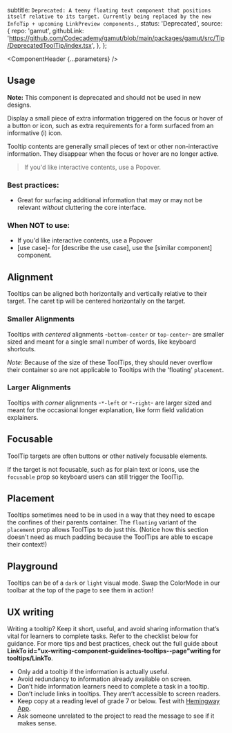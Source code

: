 


  subtitle: `Deprecated: A teeny floating text component that positions itself relative to its target. Currently being replaced by the new InfoTip + upcoming LinkPreview components.`,
  status: 'Deprecated',
  source: {
    repo: 'gamut',
    githubLink:
      'https://github.com/Codecademy/gamut/blob/main/packages/gamut/src/Tip/DeprecatedToolTip/index.tsx',
  },
};

<Meta of={DeprecatedToolTipStories} />

<ComponentHeader {...parameters} />

## Usage
**Note:** This component is deprecated and should not be used in new designs.

Display a small piece of extra information triggered on the focus or hover of a button or icon, such as extra requirements for a form surfaced from an informative (i) icon.

Tooltip contents are generally small pieces of text or other non-interactive information.
They disappear when the focus or hover are no longer active.

> If you'd like interactive contents, use a <LinkTo id="molecules-popover">Popover</LinkTo>.


### Best practices:
- Great for surfacing additional information that may or may not be relevant _without_ cluttering the core interface.


### When NOT to use:

- If you'd like interactive contents, use a <LinkTo id="molecules-popover">Popover</LinkTo>
- [use case]- for [describe the use case], use the [similar component] component.

## Alignment

Tooltips can be aligned both horizontally and vertically relative to their target.
The caret tip will be centered horizontally on the target.

### Smaller Alignments

Tooltips with _centered_ alignments -`bottom-center` or `top-center`- are smaller sized and meant for a single small number of words, like keyboard shortcuts.

_Note:_ Because of the size of these ToolTips, they should never overflow their container so are not applicable to Tooltips with the 'floating' `placement`.

<Canvas of={DeprecatedToolTipStories.SmallAlignments} />

### Larger Alignments

Tooltips with _corner_ alignments -`*-left` or `*-right`- are larger sized and meant for the occasional longer explanation, like form field validation explainers.

<Canvas of={DeprecatedToolTipStories.LargerAlignments} />

## Focusable

ToolTip targets are often buttons or other natively focusable elements.

If the target is not focusable, such as for plain text or icons, use the `focusable` prop so keyboard users can still trigger the ToolTip.

<Canvas of={DeprecatedToolTipStories.Focusable} />

## Placement

Tooltips sometimes need to be in used in a way that they need to escape the confines of their parents container. The `floating` variant of the `placement` prop allows ToolTips to do just this. (Notice how this section doesn't need as much padding because the ToolTips are able to escape their context!)

<Canvas of={DeprecatedToolTipStories.Placement} />


## Playground
Tooltips can be of a `dark` or `light` visual mode. Swap the ColorMode in our toolbar at the top of the page to see them in action!

<Canvas sourceState="shown" of={DeprecatedToolTipStories.SmallAlignments} />

<Controls />

## UX writing
Writing a tooltip? Keep it short, useful, and avoid sharing information that’s vital for learners to complete tasks. Refer to the checklist below for guidance. For more tips and best practices, check out the full guide about **LinkTo id="ux-writing-component-guidelines-tooltips--page"**writing for tooltips**/LinkTo**.

* Only add a tooltip if the information is actually useful.
* Avoid redundancy to information already available on screen.
* Don’t hide information learners need to complete a task in a tooltip.
* Don’t include links in tooltips. They aren’t accessible to screen readers.
* Keep copy at a reading level of grade 7 or below. Test with [Hemingway App](https://hemingwayapp.com/).
* Ask someone unrelated to the project to read the message to see if it makes sense.
